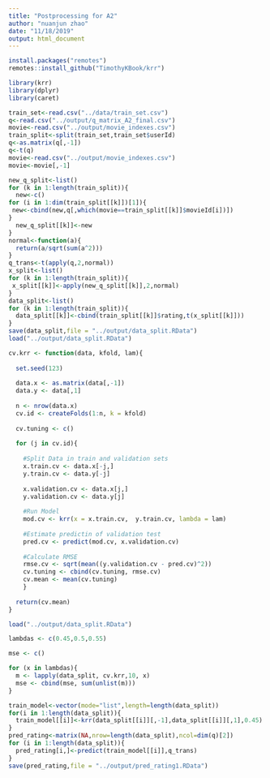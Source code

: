 ```yaml
---
title: "Postprocessing for A2"
author: "nuanjun zhao"
date: "11/18/2019"
output: html_document
---
```


```r
install.packages("remotes")
remotes::install_github("TimothyKBook/krr")

library(krr)
library(dplyr)
library(caret)
```

```r
train_set<-read.csv("../data/train_set.csv")
q<-read.csv("../output/q_matrix_A2_final.csv")
movie<-read.csv("../output/movie_indexes.csv")
train_split<-split(train_set,train_set$userId)
q<-as.matrix(q[,-1])
q<-t(q)
movie<-read.csv("../output/movie_indexes.csv")
movie<-movie[,-1]
```

```r
new_q_split<-list()
for (k in 1:length(train_split)){
  new<-c()
for (i in 1:dim(train_split[[k]])[1]){
 new<-cbind(new,q[,which(movie==train_split[[k]]$movieId[i])])
}
  new_q_split[[k]]<-new
}
normal<-function(a){
  return(a/sqrt(sum(a^2)))
}
q_trans<-t(apply(q,2,normal))
x_split<-list()
for (k in 1:length(train_split)){
 x_split[[k]]<-apply(new_q_split[[k]],2,normal)
}
data_split<-list()
for (k in 1:length(train_split)){
  data_split[[k]]<-cbind(train_split[[k]]$rating,t(x_split[[k]]))
}
save(data_split,file = "../output/data_split.RData")
load("../output/data_split.RData")
```

```r
cv.krr <- function(data, kfold, lam){
  
  set.seed(123)
  
  data.x <- as.matrix(data[,-1])
  data.y <- data[,1]
  
  n <- nrow(data.x)
  cv.id <- createFolds(1:n, k = kfold)
  
  cv.tuning <- c()
  
  for (j in cv.id){
    
    #Split Data in train and validation sets
    x.train.cv <- data.x[-j,]
    y.train.cv <- data.y[-j]
    
    x.validation.cv <- data.x[j,]
    y.validation.cv <- data.y[j]
    
    #Run Model
    mod.cv <- krr(x = x.train.cv,  y.train.cv, lambda = lam)
    
    #Estimate predictin of validation test
    pred.cv <- predict(mod.cv, x.validation.cv)
    
    #Calculate RMSE
    rmse.cv <- sqrt(mean((y.validation.cv - pred.cv)^2))
    cv.tuning <- cbind(cv.tuning, rmse.cv)
    cv.mean <- mean(cv.tuning)
    }
  
  return(cv.mean)
}
```

```r
load("../output/data_split.RData")

lambdas <- c(0.45,0.5,0.55)

mse <- c()

for (x in lambdas){
  m <- lapply(data_split, cv.krr,10, x)
  mse <- cbind(mse, sum(unlist(m)))
}
```


```r
train_model<-vector(mode="list",length=length(data_split))
for(i in 1:length(data_split)){
  train_model[[i]]<-krr(data_split[[i]][,-1],data_split[[i]][,1],0.45)
}
pred_rating<-matrix(NA,nrow=length(data_split),ncol=dim(q)[2])
for (i in 1:length(data_split)){
  pred_rating[i,]<-predict(train_model[[i]],q_trans)
}
save(pred_rating,file = "../output/pred_rating1.RData")
```




